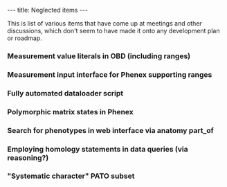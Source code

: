 ---
title: Neglected items
---

This is list of various items that have come up at meetings and other discussions, which don't seem to have made it onto any development plan or roadmap.

===Measurement value literals in OBD (including ranges)===
===Measurement input interface for Phenex supporting ranges===
===Fully automated dataloader script===
===Polymorphic matrix states in Phenex===
===Search for phenotypes in web interface via anatomy part_of===
===Employing homology statements in data queries (via reasoning?)===
==="Systematic character" PATO subset===